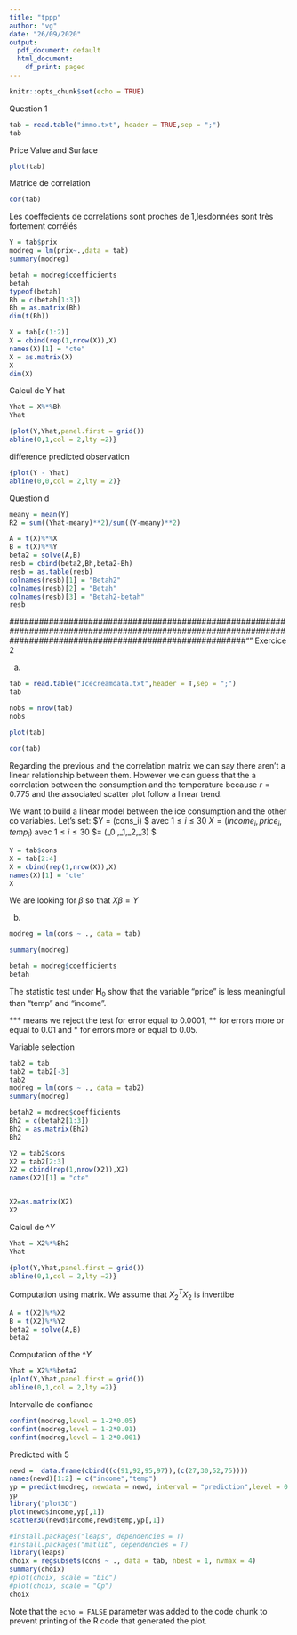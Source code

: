 ```yaml
---
title: "tppp"
author: "vg"
date: "26/09/2020"
output:
  pdf_document: default
  html_document:
    df_print: paged
---
```


```r
knitr::opts_chunk$set(echo = TRUE)
```

Question 1 
```r
tab = read.table("immo.txt", header = TRUE,sep = ";")
tab
```



Price Value and Surface 
```r
plot(tab)
```
  Matrice de correlation
```r
cor(tab)
```
  

Les coeffecients de correlations sont proches de 1,lesdonnées sont très fortement corrélés

\mathbf{First model using OLS}

```r
Y = tab$prix
modreg = lm(prix~.,data = tab)
summary(modreg)
```

```r
betah = modreg$coefficients
betah
typeof(betah)
Bh = c(betah[1:3])
Bh = as.matrix(Bh)
dim(t(Bh))

```

```r
X = tab[c(1:2)]
X = cbind(rep(1,nrow(X)),X)
names(X)[1] = "cte"
X = as.matrix(X)
X
dim(X)
```

Calcul de Y hat
```r
Yhat = X%*%Bh
Yhat

{plot(Y,Yhat,panel.first = grid()) 
abline(0,1,col = 2,lty =2)}

```

difference predicted observation
```r
{plot(Y - Yhat)
abline(0,0,col = 2,lty = 2)}
```

Question d
```r
meany = mean(Y)
R2 = sum((Yhat-meany)**2)/sum((Y-meany)**2)

A = t(X)%*%X
B = t(X)%*%Y
beta2 = solve(A,B)
resb = cbind(beta2,Bh,beta2-Bh)
resb = as.table(resb)
colnames(resb)[1] = "Betah2"
colnames(resb)[2] = "Betah"
colnames(resb)[3] = "Betah2-betah"
resb
```


################################################################################################################################################################""
Exercice 2

a)

```r
tab = read.table("Icecreamdata.txt",header = T,sep = ";")
tab
```
```r
nobs = nrow(tab)
nobs
```

```r
plot(tab)
```
```r
cor(tab)
```
Regarding the previous and the correlation matrix we can say there aren't a linear relationship between them. However we can guess that the a correlation between the consumption and the temperature because $r = 0.775$  and the associated scatter plot follow a linear trend.

\mathbf{Formalization of the Problem}

We want to build a linear model between the ice consumption and the other co variables. Let's set:
$Y = (cons_i) $ avec $1 \leq i \leq 30$
$X = (income_i, price_i, temp_i)$ avec $1 \leq i \leq 30$
$\beta = (\beta_0 ,\beta_1,\beta_2,\beta_3) $ 

```r
Y = tab$cons
X = tab[2:4]
X = cbind(rep(1,nrow(X)),X)
names(X)[1] = "cte"
X
```

We are looking for $\beta$ so that $X\beta = Y$ 

b) \mathbf{Parameters estimation}
```r
modreg = lm(cons ~ ., data = tab)

summary(modreg)

```

```r
betah = modreg$coefficients
betah
```

The statistic test under $\mathbf{H}_0$ show that the variable "price" is less meaningful than "temp" and "income".


*** means we reject the test for error equal to 0.0001, ** for errors more or equal to 0.01 and * for errors more or equal to 0.05. 

Variable selection
```r
tab2 = tab
tab2 = tab2[-3]
tab2
modreg = lm(cons ~ ., data = tab2)
summary(modreg)
```
```r
betah2 = modreg$coefficients
Bh2 = c(betah2[1:3])
Bh2 = as.matrix(Bh2)
Bh2
```


```r
Y2 = tab2$cons
X2 = tab2[2:3]
X2 = cbind(rep(1,nrow(X2)),X2)
names(X2)[1] = "cte"


X2=as.matrix(X2)
X2
```



Calcul de $\^{Y}$
```r
Yhat = X2%*%Bh2
Yhat

{plot(Y,Yhat,panel.first = grid()) 
abline(0,1,col = 2,lty =2)}

```
Computation using matrix.
We assume that $X_2^TX_2$ is invertibe
```r
A = t(X2)%*%X2
B = t(X2)%*%Y2
beta2 = solve(A,B)
beta2
```
Computation of the $\^{Y}$
```r
Yhat = X2%*%beta2
{plot(Y,Yhat,panel.first = grid()) 
abline(0,1,col = 2,lty =2)}

```
Intervalle de confiance 

```r
confint(modreg,level = 1-2*0.05)
confint(modreg,level = 1-2*0.01)
confint(modreg,level = 1-2*0.001)

```

Predicted with $5%$
```r
newd =  data.frame(cbind((c(91,92,95,97)),(c(27,30,52,75))))
names(newd)[1:2] = c("income","temp")
yp = predict(modreg, newdata = newd, interval = "prediction",level = 0.05)
yp
library("plot3D")
plot(newd$income,yp[,1])
scatter3D(newd$income,newd$temp,yp[,1])
```









```r

#install.packages("leaps", dependencies = T)
#install.packages("matlib", dependencies = T)
library(leaps)
choix = regsubsets(cons ~ ., data = tab, nbest = 1, nvmax = 4)
summary(choix)
#plot(choix, scale = "bic")
#plot(choix, scale = "Cp")
choix
```





Note that the `echo = FALSE` parameter was added to the code chunk to prevent printing of the R code that generated the plot.
